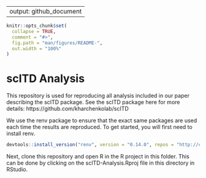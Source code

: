 
---
output: github_document
---

<!-- README.md is generated from README.Rmd. Please edit that file -->

```r
knitr::opts_chunk$set(
  collapse = TRUE,
  comment = "#>",
  fig.path = "man/figures/README-",
  out.width = "100%"
)
```

# scITD Analysis

This repository is used for reproducing all analysis included in our paper describing the scITD package.
See the scITD package here for more details: https://github.com/kharchenkolab/scITD

We use the renv package to ensure that the exact same packages are used each time the results are reproduced.
To get started, you will first need to install renv.

``` r
devtools::install_version("renv", version = "0.14.0", repos = "http://cran.us.r-project.org")
```

Next, clone this repository and open R in the R project in this folder. This can be done by clicking on the
scITD-Analysis.Rproj file in this directory in RStudio.












